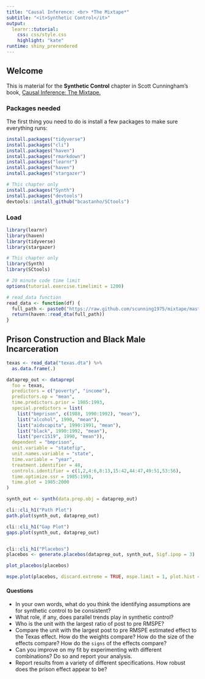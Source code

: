 ```yaml
---
title: "Causal Inference: <br> *The Mixtape*"
subtitle: "<it>Synthetic Control</it>"
output: 
  learnr::tutorial:
    css: css/style.css
    highlight: "kate"
runtime: shiny_prerendered
---
```


## Welcome

This is material for the **Synthetic Control** chapter in Scott Cunningham's book, [Causal Inference: The Mixtape.](https://mixtape.scunning.com/)

### Packages needed

The first thing you need to do is install a few packages to make sure everything runs:

```r
install.packages("tidyverse")
install.packages("cli")
install.packages("haven")
install.packages("rmarkdown")
install.packages("learnr")
install.packages("haven")
install.packages("stargazer")

# This chapter only
install.packages("Synth")
install.packages("devtools")
devtools::install_github("bcastanho/SCtools")
```

### Load

```r
library(learnr)
library(haven)
library(tidyverse)
library(stargazer)

# This chapter only
library(Synth)
library(SCtools)

# 20 minute code time limit
options(tutorial.exercise.timelimit = 1200)

# read_data function
read_data <- function(df) {
  full_path <- paste0("https://raw.github.com/scunning1975/mixtape/master/", df)
  return(haven::read_dta(full_path))
}
```


## Prison Construction and Black Male Incarceration

```r

texas <- read_data("texas.dta") %>%
  as.data.frame(.)

dataprep_out <- dataprep(
  foo = texas,
  predictors = c("poverty", "income"),
  predictors.op = "mean",
  time.predictors.prior = 1985:1993,
  special.predictors = list(
    list("bmprison", c(1988, 1990:1992), "mean"),
    list("alcohol", 1990, "mean"),
    list("aidscapita", 1990:1991, "mean"),
    list("black", 1990:1992, "mean"),
    list("perc1519", 1990, "mean")),
  dependent = "bmprison",
  unit.variable = "statefip",
  unit.names.variable = "state",
  time.variable = "year",
  treatment.identifier = 48,
  controls.identifier = c(1,2,4:6,8:13,15:42,44:47,49:51,53:56),
  time.optimize.ssr = 1985:1993,
  time.plot = 1985:2000
)

synth_out <- synth(data.prep.obj = dataprep_out)

cli::cli_h1("Path Plot")
path.plot(synth_out, dataprep_out)

cli::cli_h1("Gap Plot")
gaps.plot(synth_out, dataprep_out)


cli::cli_h1("Placebos")
placebos <- generate.placebos(dataprep_out, synth_out, Sigf.ipop = 3)

plot_placebos(placebos)

mspe.plot(placebos, discard.extreme = TRUE, mspe.limit = 1, plot.hist = TRUE)

```

#### Questions
- In your own words, what do you think the identifying assumptions are for synthetic control to be consistent? 
- What role, if any, does parallel trends play in synthetic control?
- Who is the unit with the largest ratio of post to pre RMSPE?  
- Compare the unit with the largest post to pre RMSPE estimated effect to the Texas effect.  How do the weights compare?  How do the size of the effects compare?  How do the ``signs`` of the effects compare?
- Can you improve on my fit by experimenting with different combinations? Do so and report your analysis.
- Report results from a variety of different specifications.  How robust does the prison effect appear to be?


